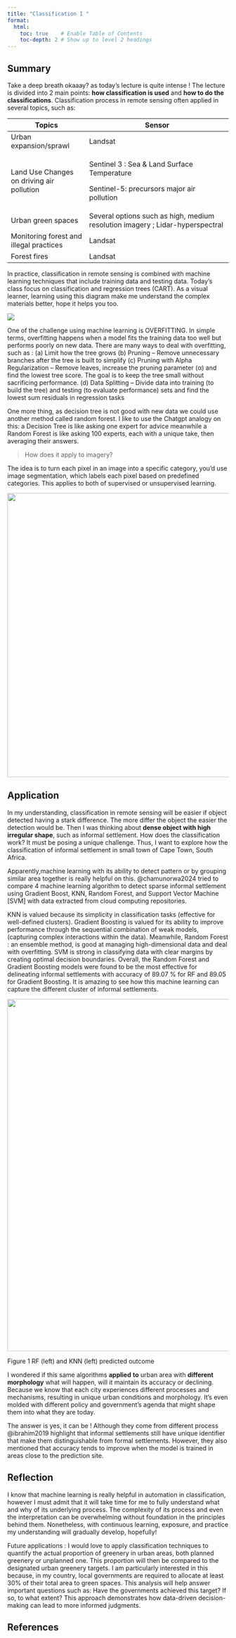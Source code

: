 ```yaml
---
title: "Classification I "
format:
  html:
    toc: true    # Enable Table of Contents
    toc-depth: 2 # Show up to level 2 headings
---
```


## Summary

Take a deep breath okaaay? as today’s lecture is quite intense ! The lecture is divided into 2 main points: **how classification is used** and **how to do the classifications**. Classification process in remote sensing often applied in several topics, such as:

+-------------------------------------------+-------------------------------------------------------------------------------+
| Topics                                    | Sensor                                                                        |
+===========================================+===============================================================================+
| Urban expansion/sprawl                    | Landsat                                                                       |
+-------------------------------------------+-------------------------------------------------------------------------------+
| Land Use Changes on driving air pollution | Sentinel 3 : Sea & Land Surface Temperature                                   |
|                                           |                                                                               |
|                                           | Sentinel-5: precursors major air pollution                                    |
+-------------------------------------------+-------------------------------------------------------------------------------+
| Urban green spaces                        | Several options such as high, medium resolution imagery ; Lidar-hyperspectral |
+-------------------------------------------+-------------------------------------------------------------------------------+
| Monitoring forest and illegal practices   | Landsat                                                                       |
+-------------------------------------------+-------------------------------------------------------------------------------+
| Forest fires                              | Landsat                                                                       |
+-------------------------------------------+-------------------------------------------------------------------------------+

In practice, classification in remote sensing is combined with machine learning techniques that include training data and testing data. Today’s class focus on classification and regression trees (CART). As a visual learner, learning using this diagram make me understand the complex materials better, hope it helps you too.

![](images/clipboard-2998853873.png)

One of the challenge using machine learning is OVERFITTING. In simple terms, overfitting happens when a model fits the training data too well but performs poorly on new data. There are many ways to deal with overfitting, such as : (a) Limit how the tree grows (b) Pruning – Remove unnecessary branches after the tree is built to simplify (c) Pruning with Alpha Regularization – Remove leaves, increase the pruning parameter (α) and find the lowest tree score. The goal is to keep the tree small without sacrificing performance. (d) Data Splitting – Divide data into training (to build the tree) and testing (to evaluate performance) sets and find the lowest sum residuals in regression tasks

One more thing, as decision tree is not good with new data we could use another method called random forest. I like to use the Chatgpt analogy on this: a Decision Tree is like asking one expert for advice meanwhile a Random Forest is like asking 100 experts, each with a unique take, then averaging their answers.

> How does it apply to imagery?

The idea is to turn each pixel in an image into a specific category, you'd use image segmentation, which labels each pixel based on predefined categories. This applies to both of supervised or unsupervised learning.

![](images/clipboard-3670863260.png){width="647"}

## Application

In my understanding, classification in remote sensing will be easier if object detected having a stark difference. The more differ the object the easier the detection would be. Then I was thinking about **dense object with high irregular shape**, such as informal settlement. How does the classification work? It must be posing a unique challenge. Thus, I want to explore how the classification of informal settlement in small town of Cape Town, South Africa.

Apparently,machine learning with its ability to detect pattern or by grouping similar area together is really helpful on this. @chamunorwa2024 tried to compare 4 machine learning algorithm to detect sparse informal settlement using Gradient Boost, KNN, Random Forest, and Support Vector Machine \[SVM\] with data extracted from cloud computing repositories.

KNN is valued because its simplicity in classification tasks (effective for well-defined clusters). Gradient Boosting is valued for its ability to improve performance through the sequential combination of weak models, (capturing complex interactions within the data). Meanwhile, Random Forest : an ensemble method, is good at managing high-dimensional data and deal with overfitting. SVM is strong in classifying data with clear margins by creating optimal decision boundaries. Overall, the Random Forest and Gradient Boosting models were found to be the most effective for delineating informal settlements with accuracy of 89.07 % for RF and 89.05 for Gradient Boosting. It is amazing to see how this machine learning can capture the different cluster of informal settlements.

![](images/clipboard-31491687.png){width="802"}

Figure 1 RF (left) and KNN (left) predicted outcome

I wondered if this same algorithms **applied** **to** urban area with **different morphology** what will happen, will it maintain its accuracy or declining. Because we know that each city experiences different processes and mechanisms, resulting in unique urban conditions and morphology. It's even molded with different policy and government's agenda that might shape them into what they are today.

The answer is yes, it can be ! Although they come from different process @ibrahim2019 highlight that informal settlements still have unique identifier that make them distinguishable from formal settlements. However, they also mentioned that accuracy tends to improve when the model is trained in areas close to the prediction site.

## Reflection

I know that machine learning is really helpful in automation in classification, however I must admit that it will take time for me to fully understand what and why of its underlying process. The complexity of its process and even the interpretation can be overwhelming without foundation in the principles behind them. Nonetheless, with continuous learning, exposure, and practice my understanding will gradually develop, hopefully!

Future applications : I would love to apply classification techniques to quantify the actual proportion of greenery in urban areas, both planned greenery or unplanned one. This proportion will then be compared to the designated urban greenery targets. I am particularly interested in this because, in my country, local governments are required to allocate at least 30% of their total area to green spaces. This analysis will help answer important questions such as: Have the governments achieved this target? If so, to what extent? This approach demonstrates how data-driven decision-making can lead to more informed judgments.

## References
